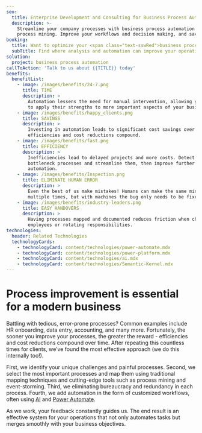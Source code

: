```yaml
---
seo:
  title: Enterprise Development and Consulting for Business Process Automation
  description: >-
    Streamline your company processes with business process automation and
    process mining. Improve your workflows and decision making, and save costs.
booking:
  title: Want to optimize your <span class="text-sswRed">business processes</span>?
  subTitle: Find where analysis and automation can improve your operations
solution:
  project: business process automation
callToAction: 'Talk to us about {{TITLE}} today'
benefits:
  benefitList:
    - image: /images/benefits/24-7.png
      title: TIME
      description: >
        Automation lessens the need for manual intervention, allowing your team
        to apply their strengths to more important aspects of your business.
    - image: /images/benefits/happy_clients.png
      title: SAVINGS
      description: >
        Investing in automation leads to significant cost savings over time, as
        efficiencies and cost reductions compound.
    - image: /images/benefits/fast.png
      title: EFFICIENCY
      description: >
        Inefficiencies lead to delayed projects and more costs. Detect
        bottleneck processes and streamline them, then improve further with
        automation.
    - image: /images/benefits/Inspection.png
      title: ELIMINATE HUMAN ERROR
      description: >
        Even the best of us make mistakes! Humans can make the same mistake
        multiple times, but with machines the bug only needs to be fixed once.
    - image: /images/benefits/industry-leaders.png
      title: EASY HANDOVERS
      description: >
        Having processes mapped and documented reduces friction when changing
        employees or rotating responsibilities.
technologies:
  header: Related Technologies
  technologyCards:
    - technologyCard: content/technologies/power-automate.mdx
    - technologyCard: content/technologies/power-platform.mdx
    - technologyCard: content/technologies/ai.mdx
    - technologyCard: content/technologies/Semantic-Kernel.mdx
---
```


**Process improvement**
is essential for a modern business
==================================

<VideoEmbed url="https://youtu.be/0TcGVvAiE84" />

Battling with tedious, error-prone processes? Common examples include HR onboarding, data entry, accounting, and many more. Fortunately, the sooner you improve your processes, the greater the reward - efficiencies and cost reductions compound over time. After repeating this countless times for clients, we’ve found the most effective approach (we do this internally too!).

First, we identify your unique challenges and painful processes. Second, we select the most important processes and map them using traditional mapping techniques and cutting-edge tools such as process mining and event-storming. Third, we eliminating bureaucracy and redundancy in each process. Fourth, we add automation in the form of customized workflows, often using [AI](https://www.ssw.com.au/consulting/artificial-intelligence) and [Power
Automate](https://www.ssw.com.au/consulting/power-platform).

As we work, your feedback constantly guides us. The end result is an effective system for your operations that not only automates tasks but merges smoothly with your business objectives.
